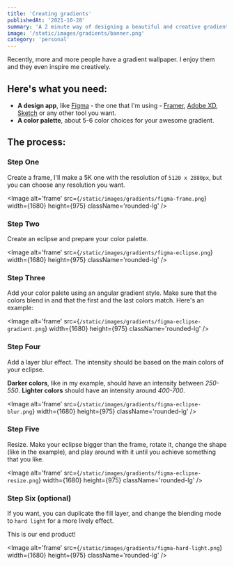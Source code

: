 ```yaml
---
title: 'Creating gradients'
publishedAt: '2021-10-28'
summary: 'A 2 minute way of designing a beautiful and creative gradient wallpaper'
image: '/static/images/gradients/banner.png'
category: 'personal'
---
```


Recently, more and more people have a gradient wallpaper. I enjoy them and they even inspire me creatively.

## Here's what you need:

- **A design app**, like [Figma](https://www.figma.com) - the one that I'm using - [Framer](https://framer.com), [Adobe XD](https://www.adobe.com/products/xd.html), [Sketch](https://www.sketch.com) or any other tool you want.
- **A color palette**, about 5-6 color choices for your awesome gradient.

## The process:

### Step One

Create a frame, I'll make a 5K one with the resolution of `5120 x 2880px`, but you can choose any resolution you want.

<Image
  alt='frame'
  src={`/static/images/gradients/figma-frame.png`}
  width={1680}
  height={975}
  className='rounded-lg'
/>

### Step Two

Create an eclipse and prepare your color palette.

<Image
  alt='frame'
  src={`/static/images/gradients/figma-eclipse.png`}
  width={1680}
  height={975}
  className='rounded-lg'
/>

### Step Three

Add your color palete using an angular gradient style. Make sure that the colors blend in and that the first and the last colors match. Here's an example:

<Image
  alt='frame'
  src={`/static/images/gradients/figma-eclipse-gradient.png`}
  width={1680}
  height={975}
  className='rounded-lg'
/>

### Step Four

Add a layer blur effect. The intensity should be based on the main colors of your eclipse.

**Darker colors**, like in my example, should have an intensity between _250-550_. **Lighter colors** should have an intensity around _400-700_.

<Image
  alt='frame'
  src={`/static/images/gradients/figma-eclipse-blur.png`}
  width={1680}
  height={975}
  className='rounded-lg'
/>

### Step Five

Resize. Make your eclipse bigger than the frame, rotate it, change the shape (like in the example), and play around with it until you achieve something that you like.

<Image
  alt='frame'
  src={`/static/images/gradients/figma-eclipse-resize.png`}
  width={1680}
  height={975}
  className='rounded-lg'
/>

### Step Six (optional)

If you want, you can duplicate the fill layer, and change the blending mode to `hard light` for a more lively effect.

This is our end product!

<Image
  alt='frame'
  src={`/static/images/gradients/figma-hard-light.png`}
  width={1680}
  height={975}
  className='rounded-lg'
/>